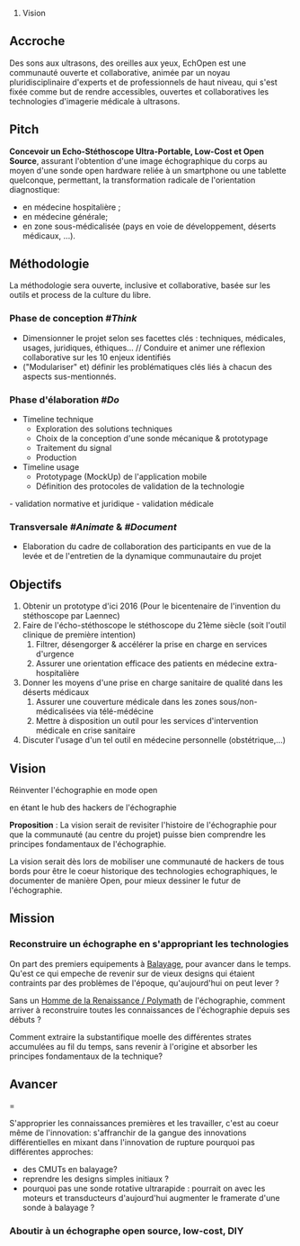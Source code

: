 # Vision

== Accroche ==
Des sons aux ultrasons, des oreilles aux yeux, EchOpen est une communauté ouverte et collaborative, animée par un noyau pluridisciplinaire d'experts et de professionnels de haut niveau, qui s'est fixée comme but de rendre accessibles, ouvertes et collaboratives les technologies d'imagerie médicale à ultrasons.

== Pitch == 

'''Concevoir un Echo-Stéthoscope Ultra-Portable, Low-Cost et Open Source''', assurant l'obtention d'une image échographique du corps au moyen d'une sonde open hardware reliée à un smartphone ou une tablette quelconque, permettant, la transformation radicale de l'orientation diagnostique:
* en médecine hospitalière ;
* en médecine générale; 
* en zone sous-médicalisée (pays en voie de développement, déserts médicaux, ...).


== Méthodologie ==

La méthodologie sera ouverte, inclusive et collaborative, basée sur les outils et process de la culture du libre.
=== Phase de conception ''#Think'' === 
* Dimensionner le projet selon ses facettes clés : techniques, médicales, usages, juridiques, éthiques... // Conduire et animer une réflexion collaborative sur les 10 enjeux identifiés  
* ("Modulariser" et) définir les problématiques clés liés à chacun des aspects sus-mentionnés. 

=== Phase d'élaboration ''#Do'' ===
*Timeline technique
**Exploration des solutions techniques
**Choix de la conception d'une sonde mécanique & prototypage
**Traitement du signal
**Production
*Timeline usage
**Prototypage (MockUp) de l'application mobile
**Définition des protocoles de validation de la technologie
- validation normative et juridique
- validation médicale
=== Transversale ''#Animate'' & ''#Document'' ===
* Elaboration du cadre de collaboration des participants en vue de la levée et de l'entretien de la dynamique communautaire du projet

== Objectifs == 
#Obtenir un prototype d'ici 2016 (Pour le bicentenaire de l'invention du stéthoscope par Laennec)
#Faire de l'écho-stéthoscope le stéthoscope du 21ème siècle (soit l'outil clinique de première intention)
##Filtrer, désengorger & accélérer la prise en charge en services d'urgence
##Assurer une orientation efficace des patients en médecine extra-hospitalière
#Donner les moyens d'une prise en charge sanitaire de qualité dans les déserts médicaux
##Assurer une couverture médicale dans les zones sous/non-médicalisées via télé-médécine
##Mettre à disposition un outil pour les services d'intervention médicale en crise sanitaire
#Discuter l'usage d'un tel outil en médecine personnelle (obstétrique,...)

== Vision ==

Réinventer l'échographie en mode open

en étant le hub des hackers de l'échographie

'''Proposition''' : La vision serait de revisiter l'histoire de l'échographie pour que la communauté (au centre du projet) puisse bien comprendre les principes fondamentaux de l'échographie.

La vision serait dès lors de mobiliser une communauté de hackers de tous bords pour être le coeur historique des technologies echographiques, le documenter de manière Open, pour mieux dessiner le futur de l'échographie.

== Mission == 

===Reconstruire un échographe en s'appropriant les technologies===
On part des premiers equipements à [[Balayage]], pour avancer dans le temps. Qu'est ce qui empeche de revenir sur de vieux designs qui étaient contraints par des problèmes de l'époque, qu'aujourd'hui on peut lever ?

Sans un [http://en.wikipedia.org/wiki/Polymath Homme de la Renaissance / Polymath] de l'échographie, comment arriver à reconstruire toutes les connaissances de l'échographie depuis ses débuts ?


Comment extraire la substantifique moelle des différentes strates accumulées au fil du temps, sans revenir à l'origine et absorber les principes fondamentaux de la technique?
== Avancer ===

S'approprier les connaissances premières et les travailler, c'est au coeur même de l'innovation: s'affranchir de la gangue des innovations différentielles en mixant dans l'innovation de rupture pourquoi pas différentes approches: 
* des CMUTs en balayage? 
* reprendre les designs simples initiaux ?
* pourquoi pas une sonde rotative ultrarapide : pourrait on avec les moteurs et transducteurs d'aujourd'hui augmenter le framerate d'une sonde à balayage ?

=== Aboutir à un échographe open source, low-cost, DIY ===